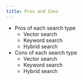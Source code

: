 ```yaml
---
title: Pros and Cons
---
```


- Pros of each search type
    - Vector search
    - Keyword search
    - Hybrid search
- Cons of each search type
    - Vector search
    - Keyword search
    - Hybrid search
